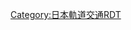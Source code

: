 {{Routemap|inline=<includeonly>yes</includeonly>|collapse=yes|title=東京臨海新交通臨海線|title-bg=#0067c0|title-color=white|map=
CONTgq\BHFq!~HUBa\CONTfq~~ ~~{{rmri|left}} [[品川站|品川]]方向 {{rint|ja|jreast}} {{rint|tokyo|jt}} {{rint|tokyo|jk}} {{rint|tokyo|jy}}
CONTgq\STRq!~HUB\CONTfq~~ ~~{{rint|ja|jr東海}} {{rint|ja|新幹線|東海道}}
tSTR+l\tBHFq!~HUB\tCONTfq~~ ~~{{rint|ja|jreast}} {{rint|tokyo|jo}} [[東京站|東京]]方向 {{rmri|right}}
tSTR\uKBHFa!~HUBe\~~0.0~~U-01 '''[[新橋站 (日本)|新橋]]'''
tSTR\uSTR\~~ ~~{{rint|tokyo|jt}} {{rint|tokyo|jk}} {{rint|tokyo|jy}} {{rint|tokyo|jo}} {{rint|tokyo|g}} {{rint|tokyo|a}}
tSTR\ueBHF\~~ ~~新橋（假）~~-2001
tSTR\uBHF\~~0.4~~U-02 '''[[汐留站|汐留]]'''~~{{rint|tokyo|e}}
tSTRl\umKRZt\tSTR+r
tCONTf+l\umKRZt\tSTRr~~ ~~{{rmri|down}} [[品川站|品川]]方向 {{rint|ja|jreast}} {{rint|tokyo|jo}}
\uBHF\BOOT~~1.6~~U-03 '''[[竹芝站|竹芝]]'''
uSTR~~ ~~[[東京港#竹芝埠頭|竹芝埠頭]]（[[伊豆諸島]]方向）
uBHF~~2.2~~U-04 '''[[日之出站 (東京都)|日之出]]'''
uBHF~~3.1~~U-05 '''[[芝浦埠頭站|芝浦埠頭]]'''
uhSTRa@g
\uhSTR+l\uhKRZhu\uhKRZWeq\uSTR+r~~ ~~[[彩虹大橋]]
\uhSTRl\uhSTRr\\uSTR
\\uSTR+l\uBHFq\uSTRr~~7.0~~U-06 '''[[御台場海濱公園站|御台場海濱公園]]'''
uBHF~~7.8~~U-07 '''[[台場站|台場]]'''
\tSTRq\umKRZt\tSTRq\tSTR+r~~ ~~{{rint|tokyo|twr}} {{rint|tokyo|r}} [[臨海線 (東京臨海高速鐵道)|臨海線]]
\\uBHF\\tLSTR~~8.4~~U-08 '''[[東京國際郵輪碼頭站|東京國際郵輪碼頭]]'''
uBHF~~9.2~~U-09 '''[[遠程通信中心站|遠程通信中心]]'''
uBHF~~10.2~~U-10 '''[[青海站 (東京都)|青海]]'''
uhKRZWae~~ ~~明海橋~~有明西運河
uBHF~~11.3~~U-11 '''[[東京國際展覽中心站|東京國際展覽中心]]'''
uKDSTaq\uABZg+r\~~ ~~有明車輛基地
\\uBHF!~HUBa\\tLSTR~~12.0~~U-12 '''[[有明站 (東京都)|有明]]'''
\tSTRq\umKRZt!~HUBlf\tBHFq!~HUBeq\tSTRr~~ ~~[[國際展示場站|國際展示場]] {{rint|tokyo|r}}
uBHF~~12.7~~U-13 '''[[有明網球之森站|有明網球之森]]'''
uhKRZWae~~ ~~有明北橋~~東雲運河
uBHF~~13.5~~U-14 '''[[市場前站|市場前]]'''
uBHF~~14.0~~U-15 '''[[新豐洲站|新豐洲]]'''
uKBHFxe~~14.7~~U-16 '''[[豐洲站|豐洲]]~~{{rint|tokyo|y}}
uexhKRZWae
uexhKRZWae
uexhKRZWae
uexKBHFe~~ ~~[[勝鬨站|勝鬨]]~~{{rint|tokyo|e}}
|bottom={{navbar|東京臨海新交通臨海線RDT}}
}}<noinclude>{{rdt intro|[[東京臨海新交通臨海線|百合鷗東京臨海新交通臨海線]]}}

[[Category:日本軌道交通RDT]]
[[Category:百合鷗| ]]

</noinclude>
